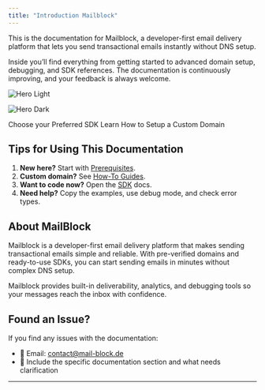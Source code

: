 ```yaml
---
title: "Introduction Mailblock"
---
```


This is the documentation for Mailblock, a developer-first email delivery platform that lets you send transactional emails instantly without DNS setup.

Inside you’ll find everything from getting started to advanced domain setup, debugging, and SDK references. The documentation is continuously improving, and your feedback is always welcome.

<img
  className="block dark:hidden"
  src="/images/hero-light.png"
  alt="Hero Light"
/>

<img
  className="hidden dark:block"
  src="/images/mailblock-blog.png"
  alt="Hero Dark"
  title={true}
/>

<CardGroup cols={2}>
  <Card title="Quickstart" icon="pen-to-square" href="/SDK/overview">
    Choose your Preferred SDK
    </Card>
  <Card title="How-To Guides" icon="image" href="/">
    Learn How to Setup a Custom Domain
  </Card>
</CardGroup>

## Tips for Using This Documentation

1. **New here?** Start with [Prerequisites](/basic-setup).
2. **Custom domain?** See [How-To Guides](/how-to/introduction).
3. **Want to code now?** Open the [SDK](quickstart) docs.
4. **Need help?** Copy the examples, use debug mode, and check error types.

## About MailBlock

Mailblock is a developer-first email delivery platform that makes sending transactional emails simple and reliable. With pre-verified domains and ready-to-use SDKs, you can start sending emails in minutes without complex DNS setup.

Mailblock provides built-in deliverability, analytics, and debugging tools so your messages reach the inbox with confidence.

## Found an Issue?

If you find any issues with the documentation:

- 📧 Email: [contact@mail-block.de](mailto:contact@mailblock.de)
- 💬 Include the specific documentation section and what needs clarification

---